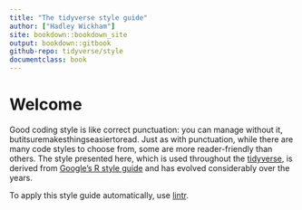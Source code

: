 ```yaml
--- 
title: "The tidyverse style guide"
author: ["Hadley Wickham"]
site: bookdown::bookdown_site
output: bookdown::gitbook
github-repo: tidyverse/style
documentclass: book
---
```


# Welcome {-}

Good coding style is like correct punctuation: you can manage without it, butitsuremakesthingseasiertoread. Just as with punctuation, while there are many code styles to choose from, some are more reader-friendly than others. The style presented here, which is used throughout the [tidyverse](http://tidyverse.org), is derived from [Google's R style guide](https://google.github.io/styleguide/Rguide.xml) and has evolved considerably over the years.

To apply this style guide automatically, use [lintr](https://github.com/jimhester/lintr).
